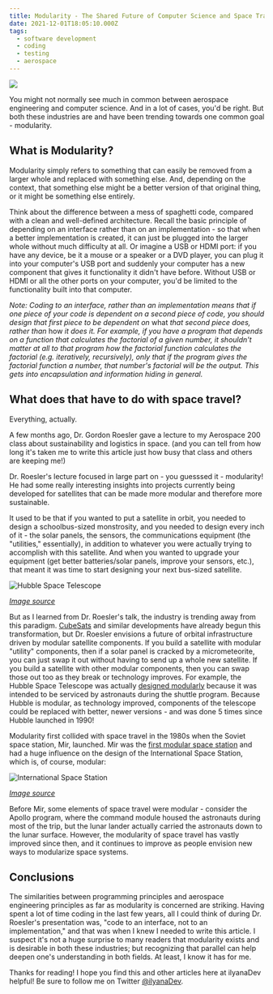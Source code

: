 ```yaml
---
title: Modularity - The Shared Future of Computer Science and Space Travel
date: 2021-12-01T18:05:10.000Z
tags:
  - software development
  - coding
  - testing
  - aerospace
---
```


![](modularity.png)

You might not normally see much in common between aerospace engineering and computer science. And in a lot of cases, you'd be right. But both these industries are and have been trending towards one common goal - modularity.

## What is Modularity?

Modularity simply refers to something that can easily be removed from a larger whole and replaced with something else. And, depending on the context, that something else might be a better version of that original thing, or it might be something else entirely.

Think about the difference between a mess of spaghetti code, compared with a clean and well-defined architecture. Recall the basic principle of depending on an interface rather than on an implementation - so that when a better implementation is created, it can just be plugged into the larger whole without much difficulty at all. Or imagine a USB or HDMI port: if you have any device, be it a mouse or a speaker or a DVD player, you can plug it into your computer's USB port and suddenly your computer has a new component that gives it functionality it didn't have before. Without USB or HDMI or all the other ports on your computer, you'd be limited to the functionality built into that computer.

*Note: Coding to an interface, rather than an implementation means that if one piece of your code is dependent on a second piece of code, you should design that first piece to be dependent on* what *that second piece does, rather than* how *it does it. For example, if you have a program that depends on a function that calculates the factorial of a given number, it shouldn't matter at all to that program how the factorial function calculates the factorial (e.g. iteratively, recursively), only that if the program gives the factorial function a number, that number's factorial will be the output. This gets into encapsulation and information hiding in general.* 

## What does that have to do with space travel?

Everything, actually.

A few months ago, Dr. Gordon Roesler gave a lecture to my Aerospace 200 class about sustainability and logistics in space. (and you can tell from how long it's taken me to write this article just how busy that class and others are keeping me!)

Dr. Roesler's lecture focused in large part on - you guesssed it - modularity! He had some really interesting insights into projects currently being developed for satellites that can be made more modular and therefore more sustainable.

It used to be that if you wanted to put a satellite in orbit, you needed to design a schoolbus-sized monstrosity, and you needed to design every inch of it - the solar panels, the sensors, the communications equipment (the "utilities," essentially), in addition to whatever you were actually trying to accomplish with this satellite. And when you wanted to upgrade your equipment (get better batteries/solar panels, improve your sensors, etc.), that meant it was time to start designing your next bus-sized satellite.

![Hubble Space Telescope](hubble_service.jpg)

*[Image source](https://www.nasa.gov/content/about-the-hubble-story)*

But as I learned from Dr. Roesler's talk, the industry is trending away from this paradigm. [CubeSats](https://en.wikipedia.org/wiki/CubeSat) and similar developments have already begun this transformation, but Dr. Roesler envisions a future of orbital infrastructure driven by modular satellite components. If you build a satellite with modular "utility" components, then if a solar panel is cracked by a micrometeorite, you can just swap it out without having to send up a whole new satellite. If you build a satellite with other modular components, then you can swap those out too as they break or technology improves. For example, the Hubble Space Telescope was actually [designed modularly](https://www.nasa.gov/content/about-the-hubble-story) because it was intended to be serviced by astronauts during the shuttle program. Because Hubble is modular, as technology improved, components of the telescope could be replaced with better, newer versions - and was done 5 times since Hubble launched in 1990! 

Modularity first collided with space travel in the 1980s when the Soviet space station, Mir, launched. Mir was the [first modular space station](https://www.nasa.gov/feature/35-years-ago-launch-of-mir-space-station-s-first-module) and had a huge influence on the design of the International Space Station, which is, of course, modular:

![International Space Station](iss.png)

*[Image source](https://www.nasa.gov/feature/facts-and-figures)*

Before Mir, some elements of space travel were modular - consider the Apollo program, where the command module housed the astronauts during most of the trip, but the lunar lander actually carried the astronauts down to the lunar surface. However, the modularity of space travel has vastly improved since then, and it continues to improve as people envision new ways to modularize space systems.

## Conclusions

The similarities between programming principles and aerospace engineering principles as far as modularity is concerned are striking. Having spent a lot of time coding in the last few years, all I could think of during Dr. Roesler's presentation was, "code to an interface, not to an implementation," and that was when I knew I needed to write this article. I suspect it's not a huge surprise to many readers that modularity exists and is desirable in both these industries; but recognizing that parallel can help deepen one's understanding in both fields. At least, I know it has for me. 

Thanks for reading! I hope you find this and other articles here at ilyanaDev helpful! Be sure to follow me on Twitter [@ilyanaDev](https://twitter.com/ilyanaDev).

